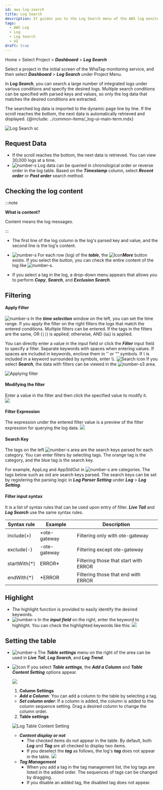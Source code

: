 ```yaml
---
id: aws-log-search
title: Log Search
description: It guides you to the Log Search menu of the AWS log monitoring.
tags:
  - AWS Log
  - Log
  - Log Search
  - UI
draft: true
---
```


Home > Select Project > **_Dashboard_** > **_Log Search_**

Select a project in the initial screen of the WhaTap monitoring service, and then select **_Dashboard_** > **_Log Search_** under Project Menu. 

In **_Log Search_**, you can search a large number of integrated logs under various conditions and specify the desired logs. Multiple search conditions can be specified with parsed keys and values, so only the log data that matches the desired conditions are extracted. 

The searched log data is imported to the dynamic page line by line. If the scroll reaches the bottom, the next data is automatically retrieved and displayed. {@include: ../common-items/_log-ui-main-term.mdx}

![Log Search sc](/img/aws-log-p/log-search.png)

## Request Data

-   If the scroll reaches the bottom, the next data is retrieved. You can view 30,000 logs at a time.
-   ![number-s](/img/number-03.png) Log data can be queried in chronological order or reverse order in the log table. Based on the **_Timestamp_** column, select **_Recent order_** or **_Past order_** search method.

<!-- * ![number-s](/img/number-02.png) 로그 테이블의 ***Timestamp*** 컬럼을 선택하면 로그 데이터를 시간 역순으로 조회할 수 있습니다. -->

## Checking the log content

:::note 

**What is content?**

Content means the log messages.

:::

-   The first line of the log column is the log's parsed key and value, and the second line is the log's content.

-   ![number-s](/img/number-03.png) For each row (log) of the **_table_**, the ![Icon](/img/ic-caret-right.svg)**_More_** button exists. If you select the button, you can check the entire content of the log like ![number-s](/img/number-04.png).

-   If you select a tag in the log, a drop-down menu appears that allows you to perform **_Copy_**, **_Search_**, and **_Exclusion Search_**.

## Filtering

#### Apply Filter

![number-s](/img/number-01.png) In the **_time selection_** window on the left, you can set the time range. If you apply the filter on the right filters the logs that match the entered conditions. Multiple filters can be entered. If the tags in the filters are the same, OR (`||`) is applied; otherwise, AND (`&&`) is applied. 

You can directly enter a value in the input field or click the **_Filter_** input field to specify a filter. Separate keywords with spaces when entering values. If spaces are included in keywords, enclose them in _''_ or _""_ symbols. If _\\_ is included in a keyword surrounded by symbols, enter _\\\\_. ![Search icon](/img/ic-search-on-press.svg) If you select **_Search_**, the data with filters can be viewed in the ![number-s3](/img/number-03.png) area.

![Applying filter](https://img.whatap.io/media/images/livetail_003_filter.png)

#### Modifying the filter

Enter a value in the filter and then click the specified value to modify it.\
![](https://img.whatap.io/media/images/livetail_005_filter_input.png)

#### Filter Expression

The expression under the entered filter value is a preview of the filter expression for querying the log data. 
![](https://img.whatap.io/media/images/livetail_006_filter_expression.png)

#### Search Key

The tags on the left ![number-s](/img/number-02.png) area are the search keys parsed for each category. You can enter filters by selecting tags. The <span class='logwr'>orange</span> tag is the category, and the <span class='lowfg'>blue</span> tag is the search key.

For example, <span class='logwr'>AppLog</span> and <span class='logwr'>AppStdOut</span> in ![number-s](/img/number-02.png) are categories. The tags below such as <span class='lowfg'>oid</span> are search keys parsed. The search keys can be set by registering the parsing logic in **_Log Parser Setting_** under **_Log_** > **_Log Setting_**.

#### Filter input syntax

It is a list of syntax rules that can be used upon entry of filter. **_Live Tail_** and **_Log Search_** use the same syntax rules.

| Syntax rule   | Example       | Description                           |
| ------------- | ------------- | ------------------------------------- |
| include(+)    | \+ote-gateway | Filtering only with ote-gateway       |
| exclude(-)    | \-ote-gateway | Filtering except ote-gateway          |
| startWith(\*) | ERROR\*       | Filtering those that start with ERROR |
| endWith(\*)   | \*ERROR       | Filtering those that end with ERROR   |

## Highlight

-   The highlight function is provided to easily identify the desired keywords. 
-   ![number-s](/img/number-03.png) In the **_input field_** on the right, enter the keyword to highlight. You can check the highlighted keywords like this:
    ![](https://img.whatap.io/media/images/logsearch_012_highlight.png)

## Setting the table

-   ![number-s](/img/number-03.png) The **_Table settings_** menu on the right of the area can be used in **_Live Tail_**, **_Log Search_**, and **_Log Trend_**. 
-   ![Icon](/img/ic-setting.svg) If you select **_Table settings_**, the **_Add a Column_** and **_Table Content Setting_** options appear. 

      ![](https://img.whatap.io/media/images/livetail_013_table_options.png)  

    1.  **Column Settings** 

    -   **_Add a Column_**: You can add a column to the table by selecting a tag.
    -   **_Set column order_**: If a column is added, the column is added to the column sequence setting. Drag a desired column to change the column order.

    2.  **Table settings**  

      ![Log Table Content Setting](/img/aws-log-p/log-table-contents.png)

    -   **_Content display or not_**
        -   The checked items do not appear in the table. By default, both **_Log_** and **_Tag_** are all checked to display two items.
        -   If you deselect the **_tag_** as follows, the log's **_tag_** does not appear in the table.
            ![](https://img.whatap.io/media/images/livetail_017_table_column_visible.png)
    -   **_Tag Management_**
        -   When you add a tag in the tag management list, the log tags are listed in the added order. The sequences of tags can be changed by dragging.
        -   If you disable an added tag, the disabled tag does not appear. 
